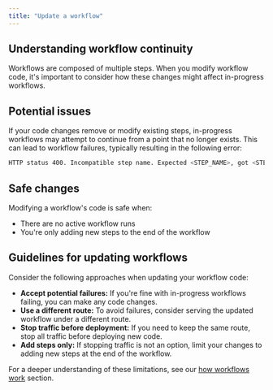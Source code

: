 ```yaml
---
title: "Update a workflow"
---
```


## Understanding workflow continuity

Workflows are composed of multiple steps. When you modify workflow code, it's important to consider how these changes might affect in-progress workflows.

## Potential issues

If your code changes remove or modify existing steps, in-progress workflows may attempt to continue from a point that no longer exists. This can lead to workflow failures, typically resulting in the following error:

```bash
HTTP status 400. Incompatible step name. Expected <STEP_NAME>, got <STEP_NAME>
```

## Safe changes

Modifying a workflow's code is safe when:

- There are no active workflow runs
- You're only adding new steps to the end of the workflow

## Guidelines for updating workflows

Consider the following approaches when updating your workflow code:

- **Accept potential failures:** If you're fine with in-progress workflows failing, you can make any code changes.
- **Use a different route:** To avoid failures, consider serving the updated workflow under a different route.
- **Stop traffic before deployment:** If you need to keep the same route, stop all traffic before deploying new code.
- **Add steps only:** If stopping traffic is not an option, limit your changes to adding new steps at the end of the workflow.

For a deeper understanding of these limitations, see our [how workflows work](/qstash/workflow/how) section.
